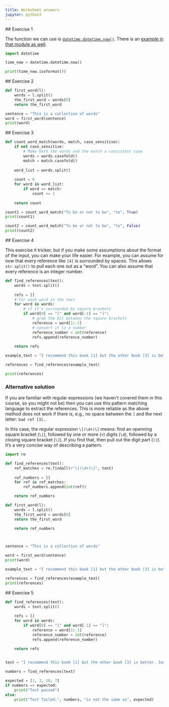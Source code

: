 ```yaml
---
title: Worksheet answers
jupyter: python3
---
```




 ## Exercise 1
 
 The function we can use is [`datetime.datetime.now()`](https://docs.python.org/3/library/datetime.html#datetime.datetime.now). There is an [example in that module as well](https://docs.python.org/3/library/datetime.html#examples-of-usage-datetime).


```python
import datetime

time_now = datetime.datetime.now()

print(time_now.isoformat())
```

 ## Exercise 2

```python
def first_word(l):
    words = l.split()
    the_first_word = words[0]
    return the_first_word

sentence = "This is a collection of words"
word = first_word(sentence)
print(word)
```



 ## Exercise 3

```python
def count_word_match(words, match, case_sensitive):
    if not case_sensitive:
        # Make both the words and the match a consistent case
        words = words.casefold()
        match = match.casefold()
    
    word_list = words.split()
    
    count = 0
    for word in word_list:
        if word == match:
            count += 1
    
    return count

count1 = count_word_match("To be or not to be", "to", True)
print(count1)

count2 = count_word_match("To be or not to be", "to", False)
print(count2)
```


 ## Exercise 4
 
 This exercise it tricker, but if you make some assumptions about the format of the input, you can make your life easier. For example, you can assume for now that every reference like `[4]` is surrounded by spaces. This allows `str.split()` to pull each one out as a "word". You can also assume that every reference is an integer number.

```python
def find_references(text):
    words = text.split()
    
    refs = []
    # For each word in the text
    for word in words:
        # if it's surrounded by square brackets
        if word[0] == "[" and word[-1] == "]":
            # grab the bit between the square brackets
            reference = word[1:-1]
            # convert it to a number
            reference_number = int(reference)
            refs.append(reference_number)
    
    return refs

example_text = "I recommend this book [1] but the other book [3] is better. Some people think that this website [10] is the best but I prefer this [7] one."

references = find_references(example_text)

print(references)
```

### Alternative solution

If you are familiar with regular expressions (we haven't covered them in this course, so you might not be) then you can use this pattern matching language to extract the references. This is more reliable as the above method does not work if there is, e.g., no space between the `]` and the next letter: `bad ref [3].`.

In this case, the regular expression `\[(\d+)\]` means: find an openning square bracket (`\[`), followed by one or more (`+`) digits (`\d`), followed by a closing square bracket (`\]`). If you find that, then pull out the digit part (`()`). It's a very concise way of describing a pattern.

```python

import re

def find_references(text):
    ref_matches = re.findall(r"\[(\d+)\]", text)
    
    ref_numbers = []
    for ref in ref_matches:
        ref_numbers.append(int(ref))

    return ref_numbers

def first_word(l):
    words = l.split()
    the_first_word = words[0]
    return the_first_word

    return ref_numbers



sentence = "This is a collection of words"

word = first_word(sentence)
print(word)
```

```python
example_text = "I recommend this book [1] but the other book [3] is better. Some people think that this website [10] is the best but I prefer this [7] one."

references = find_references(example_text)
print(references)
```


 ## Exercise 5

```python

def find_references(text):
    words = text.split()
    
    refs = []
    for word in words:
        if word[0] == "[" and word[-1] == "]":
            reference = word[1:-1]
            reference_number = int(reference)
            refs.append(reference_number)
    
    return refs


text = "I recommend this book [1] but the other book [3] is better. Some people think that this website [10] is the best but I prefer this [7] one."

numbers = find_references(text)

expected = [1, 3, 10, 7]
if numbers == expected:
    print("Test passed")
else:
    print("Test failed:", numbers, "is not the same as", expected)
```





